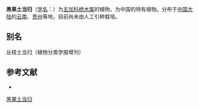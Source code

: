 {{Speciesbox
| name = 黑果土当归
| status = 
| status_system = 
| image = 
| genus = Aralia
| species = melanocarpa
| authority = (Levl.) Lauener
}}

'''黑果土当归'''（[[学名|学名]]：{{lang|la|''Aralia melanocarpa''}}）为[[五加科|五加科]][[楤木属|楤木属]]的植物，为中国的特有植物。分布于[[中国大陆|中国大陆]]的[[云南|云南]]、[[贵州|贵州]]等地，目前尚未由人工引种栽培。

== 别名 ==
丛枝土当归（植物分类学报增刊）

== 参考文献 ==
<div class="references-small">
* {{cite web| url =http://www.bioinfo.cn/db05/KmzwSpecies.php?action=view&id=1408| title =黑果土当归| work =《中国高等植物数据库全库》| publisher =中国科学院微生物研究所| author =昆明植物研究所| accessdate =2009-02-22| deadurl =yes| archiveurl =https://web.archive.org/web/20160305103029/http://www.bioinfo.cn/db05/KmzwSpecies.php?action=view&id=1408| archivedate =2016-03-05}}
</div>
{{Taxonbar|from=Q11179152}}

[[Category:楤木属|黑果土当归]]


{{Apiales-stub}}
